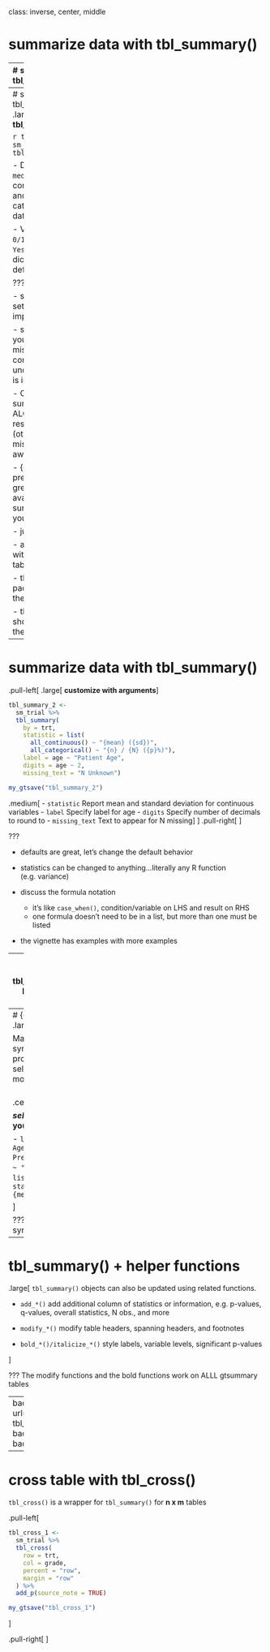class: inverse, center, middle

# summarize data with tbl_summary()

---
# summarize data with tbl_summary()

.large[**Example: Summarizing clinical study data**]

.pull-left[
.large[

**Goal**: Summarize data by treatment groups:
- Age
- Tumor Response
- Tumor Grade
]
```r
library(gtsummary)
library(tidyverse)

sm_trial <-
  trial %>%
  select(trt, age, grade, response)
```

```r
gt_trial_info <-
  tibble(
    Variable = names(sm_trial),
    Label = map_chr(Variable, ~attr(trial[[.x]], "label"))
  ) %>% gt::gt()
my_gtsave("gt_trial_info")
```

]
.pull-right[
<p align="center"><img src="images/gt_trial_info.png" width=90%></p>
]

???
- This is an abbreviated version of the example data used in the package help files/documentation. 

- note that the column have been labeled using the {labelled} package, and those are used throughout the package

---
# summarize data with tbl_summary()
.pull-left[
.large[
**basic tbl_summary()**
]

```r
tbl_summary_1 <- 
  sm_trial %>%
  tbl_summary(by = trt)
```
```r
my_gtsave("tbl_summary_1")
```
.medium[
- Three types of summaries: `continuous`, `categorical`, and `dichotomous`

- Default statistics are `median (IQR)` for continuous variables, and `n (%)` for categorical/dichotomous data

- Variables coded as `0/1`, `TRUE/FALSE`, and `Yes/No` are presented dichotomously by default
]
]
.pull-right[
<p align="center"><img src="images/tbl_summary_1.png" width=85%></p>
]

???
- Go slow here

- summarizing a data set is the MOST important analysis

- summarize data first!  you will often catch mistakes.  Data is complicated, and understanding it up front is important.

- Communicating a summary of the data ALONG with analytic results in necessary (others may catch mistakes you're not aware of)

- {gtsummary} is for presenting results, other great packages are available for summarizing data for your self (e.g. skimr)

- just one line of code

- all functions beginning with `tbl_*` create a new tables

- this is how I used the package 95% percent of the time...so easy

- three types of data shown here (explain them)

---
# summarize data with tbl_summary()

.pull-left[
.large[
**customize with arguments**
]

```r
tbl_summary_2 <- 
  sm_trial %>%
  tbl_summary(
    by = trt,
    statistic = list(
      all_continuous() ~ "{mean} ({sd})",
      all_categorical() ~ "{n} / {N} ({p}%)"), 
    label = age ~ "Patient Age",
    digits = age ~ 2,
    missing_text = "N Unknown")
```
```r
my_gtsave("tbl_summary_2")
```

.medium[
- `statistic` Report mean and standard deviation for continuous variables
- `label` Specify label for age
- `digits` Specify number of decimals to round to
- `missing_text` Text to appear for N missing
]
]
.pull-right[
<p align="center"><img src="images/tbl_summary_2.png" width=95%></p>
]

???

- defaults are great, let's change the default behavior

- statistics can be changed to anything...literally any R function (e.g. variance)

- discuss the formula notation
    - it's like `case_when()`, condition/variable on LHS and result on RHS
    - one formula doesn't need to be in a list, but more than one must be listed

- the vignette has examples with more examples

---
background-image: url(images/Dan-tbl_summary_small_example.png)
background-position: center
background-size: cover

---
# {gtsummary} and formulas
.large[

Many arguments use formula syntax (or list of formulas), and provide many  options to easily select variables you want to modify.   
<br>
<br>

.center[

**_select variables_ ~ specify what you want to do** 
]



- `label = list(age ~ "Patient Age", marker ~ "Marker Level Pre-Tx")`
- `type = c(age, marker) ~ "continuous"`
- `digits = list(age ~ 0, marker ~ 2)`
- `statistic = all_continuous() ~ "{median} [{min}, {max}]"`

]

???
- case_when uses similar syntax 


---
# tbl_summary() + helper functions

.large[
`tbl_summary()` objects can also be updated using related functions.

- `add_*()` add additional column of statistics or information, e.g. p-values, q-values, overall statistics, N obs., and more

- `modify_*()` modify table headers, spanning headers, and footnotes

- `bold_*()/italicize_*()` style labels, variable levels, significant p-values

]

???
The modify functions and the bold functions work on ALLL gtsummary tables

---
background-image: url(images/Dan-tbl_summary_big_example.png)
background-position: center
background-size: cover

---
# cross table with tbl_cross()

`tbl_cross()` is a wrapper for `tbl_summary()` for **n x m** tables

.pull-left[
<br>
```r
tbl_cross_1 <-
  sm_trial %>%
  tbl_cross(
    row = trt, 
    col = grade,
    percent = "row",
    margin = "row"
  ) %>%
  add_p(source_note = TRUE)
```
```r
my_gtsave("tbl_cross_1")
```
]

.pull-right[
<p align="center"><img src="images/tbl_cross_1.png" width=90%></p>
]